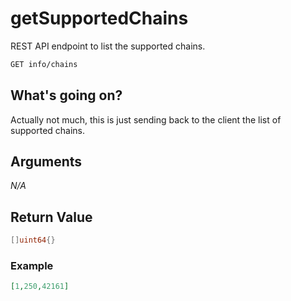# getSupportedChains
REST API endpoint to list the supported chains.

```bash
GET info/chains
```

## What's going on?
Actually not much, this is just sending back to the client the list of supported chains.

## Arguments
*N/A*

## Return Value

```go
[]uint64{}
```

### Example
```json
[1,250,42161]
```